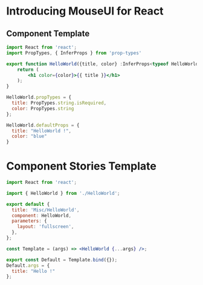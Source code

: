 
<Meta title="README.md" />

# Introducing MouseUI for React

## Component Template

```jsx
import React from 'react';
import PropTypes, { InferProps } from 'prop-types'

export function HelloWorld({title, color} :InferProps<typeof HelloWorld.propTypes>) {
    return (
        <h1 color={color}>{{ title }}</h1>
    );
}

HelloWorld.propTypes = {
  title: PropTypes.string.isRequired,
  color: PropTypes.string
};

HelloWorld.defaultProps = {
  title: "HelloWorld !",
  color: "blue"
}
```

# Component Stories Template
```jsx
import React from 'react';

import { HelloWorld } from './HelloWorld';

export default {
  title: 'Misc/HelloWorld',
  component: HelloWorld,
  parameters: {
    layout: 'fullscreen',
  },
};

const Template = (args) => <HelloWorld {...args} />;

export const Default = Template.bind({});
Default.args = {
  title: "Hello !"
};
```
